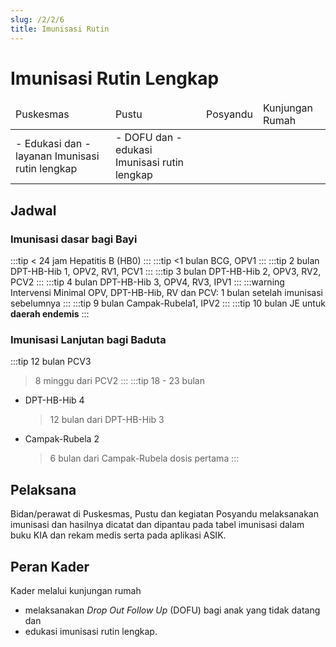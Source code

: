 ```yaml
---
slug: /2/2/6
title: Imunisasi Rutin
---
```

# Imunisasi Rutin Lengkap
<table>
  <thead>
    <td>Puskesmas</td>
    <td>Pustu</td>
    <td>Posyandu</td>
    <td>Kunjungan Rumah</td>
  </thead>
  <tbody>
    <tr>
      <td colSpan={3}>
      - Edukasi dan 
      - layanan Imunisasi rutin lengkap
      </td>
      <td>
      - DOFU dan 
      - edukasi Imunisasi rutin lengkap
      </td>
    </tr>
  </tbody>
</table>

## Jadwal

### Imunisasi dasar bagi Bayi

:::tip \< 24 jam
Hepatitis B (HB0)
:::
:::tip \<1 bulan
BCG, OPV1
:::
:::tip 2 bulan
DPT-HB-Hib 1, OPV2, RV1, PCV1
:::
:::tip 3 bulan
DPT-HB-Hib 2, OPV3, RV2, PCV2
:::
:::tip 4 bulan
DPT-HB-Hib 3, OPV4, RV3, IPV1
:::
:::warning Intervensi Minimal
OPV, DPT-HB-Hib, RV dan PCV: 1 bulan setelah imunisasi sebelumnya
:::
:::tip 9 bulan
Campak-Rubela1, IPV2
:::
:::tip 10 bulan
JE
untuk **daerah endemis**
:::
### Imunisasi Lanjutan bagi Baduta
:::tip 12 bulan
PCV3 
> 8 minggu dari PCV2
:::
:::tip 18 - 23 bulan
- DPT-HB-Hib 4
  > 12 bulan dari DPT-HB-Hib 3
- Campak-Rubela 2
  > 6 bulan dari Campak-Rubela dosis pertama
:::
## Pelaksana
Bidan/perawat di Puskesmas, Pustu dan kegiatan Posyandu melaksanakan imunisasi dan hasilnya dicatat dan dipantau pada tabel imunisasi dalam buku KIA dan rekam medis serta pada aplikasi ASIK.

## Peran Kader
Kader melalui kunjungan rumah 
- melaksanakan _Drop Out Follow Up_ (DOFU) bagi anak yang tidak datang dan 
- edukasi imunisasi rutin lengkap.
